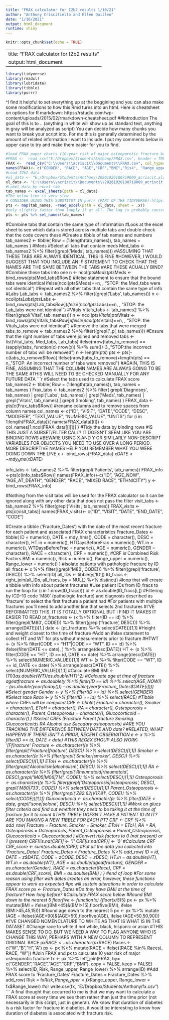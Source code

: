 ---
title: "FRAX calculator for I2b2 results 1/10/21"
author: "Anthony Criscitiello and Ellen Quillen"
date: "1/10/2021"
output: html_document
runtime: shiny
---

```{r setup, include=FALSE}
knitr::opts_chunk$set(echo = TRUE)
```

---
title: "FRAX calculator for I2b2 results"
output: html_document
---
```{r setup}
library(tidyverse)
library(readxl)
library(lubridate)
library(tibble)
library(purrr)
```
^I find it helpful to set everything up at the beggining and you can also make some modifications to how this Rmd turns into an html. Here is cheatsheet on options for R markdown: https://rstudio.com/wp-content/uploads/2015/02/rmarkdown-cheatsheet.pdf
##Introduction
The goal of this is to .. (anything in white will show up as standard text, anything in gray will be analyzed as script)
You can decide how many chunks you want to break your script into. For me this is generally determined by the amount of related information I want to include.
I put my comments below in upper case to try and make them easier for you to find.
```{r calc_frax}
#load FRAX paper charts (10-year risk of major osteoporotic fracture based on BMI)
#FRAX <-  read_csv("E:/Dropbox/Students/Anthony/FRAX.csv", header = TRUE, stringsAsFactors = FALSE)
FRAX <-  read_csv("C:\\Users\\acriscit\\Documents\\FRAX.csv", col_types = "ccdddddd")
names(FRAX)<- c("GENDER", "RACE", "AGE","CRF","BMI","Risk", "Range_upper", "Range_lower")
#Load I2b2 data
#xl_data <- "E:/Dropbox/Students/Anthony/20201020180719000_acriscit.xlsx"
xl_data <- "C:\\Users\\acriscit\\Documents\\20201020180719000_acriscit.xlsx"
#Label data by excel tab
tab_names <- excel_sheets(path = xl_data)
#The below line is very slow
# CONSIDER USING THIS SUBSTITUT IN purrr (PART OF THE TIDYVERSE):https://jtr13.github.io/spring19/ss5593&fq2150.html
pts <- map(tab_names, ~read_excel(path = xl_data, sheet = .x))
#only slightly faster than lapply if at all. The lag is probably caused by the read_excel function
pts <- pts %>% set_names(tab_names)
```
#Combine tabs that contain the same type of information
  #Look at the excel sheet to see which data is stored across     multiple tabs and double check that the code covers these
  #Create a tibble of tab names and numbers
tab_names2 <- tibble(
Row = (1:length(tab_names)),
tab_names = tab_names
)
  #Meds
#Select all tabs that contain meds
Med_tabs <- tab_names2 %>% filter((grepl('Meds', tab_names)))
#ASSUMING THAT THESE TABS ARE ALWAYS IDENTICAL, THIS IS FINE
#HOWEVER, I WOULD SUGGEST THAT YOU INCLUDE AN IF STATEMENT TO CHECK THAT THE NAMES ARE THE SAME BETWEEN THE TABS
#ARE THESE ACUALLY BIND?
#Combine these tabs into one
n <- ncol(pts$Meds)
pts$Meds <- bind_rows(pts[Med_tabs$Row])
#ifelse statement to ensure that the bound tabs were identical
ifelse(ncol(pts$Meds)==n, , "STOP: the Med_tabs were not identical")
#Repeat with all other tabs that contain the same type of info
  #Labs
Lab_tabs <- tab_names2 %>% filter((grepl('Labs', tab_names)))
n <- ncol(pts$Labs)
pts$Labs <- bind_rows(pts[Lab_tabs$Row])
ifelse(ncol(pts$Labs)==n, , "STOP: the Lab_tabs were not identical")
  #Vitals
Vitals_tabs <- tab_names2 %>% filter((grepl('Vital', tab_names)))
n <- ncol(pts$Vitals)
pts$Vitals <- bind_rows(pts[Vitals_tabs$Row])
ifelse(ncol(pts$Vitals)==n, , "STOP: the Vitals_tabs were not identical")
#Remove the tabs that were merged
tabs_to_remove <- tab_names2 %>% filter((grepl('_p', tab_names)))
#Ensure that the right number of tabs were joined and removed
tabs <- list(Vital_tabs, Med_tabs, Lab_tabs)
ifelse(nrow(tabs_to_remove) == (sapply(tabs, function(x) nrow(x)) %>% sum())-3,,"STOP:the incorrect number of tabs will be removed")
n <- length(pts)
pts <- pts[-c(tabs_to_remove$Row)]
ifelse(nrow(tabs_to_remove)+length(pts) == n,,"STOP: An incorrect number of tabs were removed")
#AGAIN, THIS IS FINE, ASSUMING THAT THE COLUMN NAMES ARE ALWAYS GOING TO BE THE SAME
#THIS WILL NEED TO BE CHECKED MANUALLY FOR ANY FUTURE DATA
```{r calc_Frax_cont}
#Select the tabs used to calculate FRAX score
tab_names2 <- tibble(
Row = (1:length(tab_names)),
tab_names = tab_names
)
Frax_tabs <- tab_names2 %>% 
  filter(
  grepl('Diagnoses', tab_names) | 
  grepl('Labs', tab_names) | 
  grepl('Meds', tab_names) | 
  grepl('Vitals', tab_names) | 
  grepl('Smoking', tab_names)
  )
FRAX_data <- pts[c(Frax_tabs$Row)]
#rename columns and to remove spaces from column names
col_names <- c("ID", "VISIT", "DATE","CODE", "DESC", "MODIFIER", "TEXT_VALUE", "NUMERIC_VALUE", "UNITS")
for (i in 1:length(FRAX_data)){
  names(FRAX_data[[i]]) <- col_names[1:ncol(FRAX_data[[i]])]
}
#Tidy the data by binding rows
#IS THIS JUST A SUBSET/FILTER CALL? IT DOESN'T SEEM LIKE YOU ARE BINDING ROWS
#BEWARE USING X AND Y OR SIMILARLY NON-DESCRIPT VARIABLES FOR OBJECTS YOU NEED TO USE OVER A LONG PERIOD. MORE DESCRIPTIVE NAMES HELP YOU REMEMBER WHAT YOU WERE DOING DOWN THE LINE
x <- bind_rows(FRAX_data)
x$DATE <- mdy_hms(x$DATE)

info_tabs <- tab_names2 %>% filter(grepl('Patients', tab_names))
FRAX_info <-pts[c(info_tabs$Row)]
names(FRAX_info)<-c("ID", "AGE_NOW", "AGE_AT_DEATH", "GENDER", "RACE", "MIXED RACE", "ETHNICITY")
y <- bind_rows(FRAX_info)

#Nothing from the visit tabs will be used for the FRAX calculator so it can be ignored along with any other data that does not pass the filter
visit_tabs <- tab_names2 %>% filter(grepl('Visits', tab_names))
FRAX_visits <- pts[c(visit_tabs)]
names(FRAX_visits)<- c("ID", "VISIT", "DATE", "END_DATE", "CODE")

#Create a tibble ('Fracture_Dates') with the date of the most recent fracture for each patient and associated FRAX characteristics
Fracture_Dates <- tibble(
ID = numeric(),
DATE = mdy_hms(),
CODE = character(),
DESC = character(),
HT.in = numeric(), 
HTDaysBeforeFrac = numeric(), 
WT.in = numeric(), 
WTDaysBeforeFrac = numeric(), 
AGE = numeric(), 
GENDER = character(), 
RACE = character(), 
CRF = numeric(),
#CRF is Combined Risk Factors
BMI = numeric(),
Risk = numeric(),
Range_upper = numeric(),
Range_lower = numeric()
)
#Isolate patients with pathologic fracture by ID
all_fracs <- x %>% filter((grepl('M80', CODE))) %>% filter((grepl('fracture', DESC))) %>% select(ID)
all_IDs <- tibble(y['ID'])
ID_fracs <- right_join(all_IDs, all_fracs, by = NULL) %>% distinct()
#loop that will create a tibble with info about patient fractures
  #Use patient IDs from ID_fracs to run the loop
for (i in 1:nrow(ID_fracs)){
  id <- as.double(ID_fracs[i,])
#Filtering by ICD-10 code 'M80' (pathologic fracture) and diagnosis described as 'fracture' to select the first fracture a patient had
#For patients with multiple fractures you'll need to add another line that selects 2nd fractures
#I'VE REFORMATTED THIS. IT IS TOTALLY OPTIONAL BUT I FIND IT MAKES IT EASIER TO READ
pt_fractures <- (x %>% 
        filter(ID == id) %>% 
        filter((grepl('M80', CODE))) %>% 
        filter((grepl('fracture', DESC))) %>% 
        arrange(DATE))[1,]
date <- (pt_fractures %>% select(DATE))[1,1]
#Height and weight closest to the time of fracture
#Add an ifelse statement to collect HT and WT for pts without measurements prior to fracture
#HTWT <- (x %>% filter(CODE == "HT"|CODE == "WT", ID == id) %>% ifelse(filter(DATE <= date), ) %>% arrange(desc(DATE))
HT <- (x %>% filter(CODE == "HT", ID == id, DATE <= date) %>% arrange(desc(DATE)) %>% select(NUMERIC_VALUE))[1,1]
WT <- (x %>% filter(CODE == "WT", ID == id, DATE <= date) %>% arrange(desc(DATE)) %>% select(NUMERIC_VALUE))[1,1]
#Calculate BMI
BMI <- (703*as.double(WT)/as.double(HT)^2)
#Calcuate age at time of fracture
ageatfracture <- as.double(y %>% filter(ID == id) %>% select(AGE_NOW)) - (as.double(year(today())) - as.double(year(Fracture_Dates$DATE[i])))
#Select gender
Gender <- y %>% filter(ID == id) %>% select(GENDER)
#Select race
Race <- y %>% filter(ID == id) %>% select(RACE)
#Tibble where CRFs will be compiled
CRF <- tibble(
  Fracture = character(),
  Smoker = character(),
  EToH = character(),
  RA = character(),
  Osteoporosis = character(),
  Parent_Osteoporosis = character(),
  Glucocorticoid = character()
)
#Select CRFs (Fracture  Parent fracture Smoking Glucocorticoids RA  Alcohol use Secodary osteoporosis)
#ARE YOU TRACKING THE DIFFERENCE BETWEEN DATE AND date?
#RELATED, WHAT HAPPENS IF THERE ISN'T A PRIOR, RECENT OBSERVATION
e <- x %>% filter(ID == id, DATE < date)
#THIS REGEX SHOUP ALSO WORK: '[Ff]racture'
Fracture <- as.character((e %>% filter(grepl('Fracture|fracture', DESC)) %>% select(DESC))[1,1])
Smoker <- as.character((e %>% filter(grepl('Smoker|smoker', DESC)) %>% select(DESC))[1,1])
EToH <- as.character((e %>% filter(grepl('Alcoholism|alcoholism', DESC)) %>% select(DESC))[1,1])
RA <- as.character((e %>% filter(grepl('Rheumatoid|rheumatoid', DESC),grepl('M05|M06|714', CODE)) %>% select(DESC))[1,1])
Osteoporosis <- as.character((e %>% filter(grepl('Osteoporosis|osteoporosis', DESC), grepl('M80|733', CODE)) %>% select(DESC))[1,1])
Parent_Osteoporosis <- as.character((e %>% filter(grepl('Z82.62|V17.81', CODE)) %>% select(CODE))[1,1])
Glucocorticoid <- as.character((e %>% filter(DATE < date, grepl('sone|solone', DESC)) %>% select(DESC))[1,1])
#Work on glucs filter criteria and find out whether they need to be taking it at the time of fracture for it to count
#THIS TIBBLE DOESN'T HAVE A PATIENT ID IN IT? ARE YOU MAKING A NEW TIBBLE FOR EACH PT? 
CRF <- CRF %>% add_row(
Fracture = Fracture,
Smoker = Smoker,
EToH = EToH,
RA = RA,
Osteoporosis = Osteoporosis,
Parent_Osteoporosis = Parent_Osteoporosis,
Glucocorticoid = Glucocorticoid
)
#Convert risk factors to 0 (not present) or 1 (present)
CRF[!is.na(CRF)] <- '1'
CRF[is.na(CRF)] <- '0'
#Calculate CRF
CRF_score <- sum(as.double(CRF))
#Put all the data you collected into 'Fracture_Dates'
Fracture_Dates = Fracture_Dates %>% add_row(
ID = id,
DATE = z$DATE,
CODE = z$CODE,
DESC = z$DESC,
HT.in = as.double(HT), 
WT.in = as.double(WT), 
AGE = as.double(ageatfracture), 
GENDER = as.character(Gender), 
RACE = as.character(Race), 
CRF = as.double(CRF_score),
BMI = as.double(BMI)
)
}
#end of loop
#For some reason using filter with dates creates an error, however, these functions appear to work as expected
#px will sustain alterations in order to calculate FRAX score
px <- Fracture_Dates
#Do they have DMII at the time of fracture? How long before?
#Calculate FRAX score below
#Round BMI down to the nearest 5
floorfive <- function(x) {floor(x/5)*5}
px <- px %>% mutate(BMI = ifelse((BMI<45)&(BMI>15),floorfive(BMI), ifelse (BMI>45,45,15)))
#Round age down to the nearest 5
px <- px %>% mutate (AGE = ifelse((AGE<90)&(AGE>50),floorfive(AGE), ifelse (AGE<50,50,90)))
#I'VE CHANGED NOMENCLATURE TO WHITE AS THAT IS WHAT IS IN THE DATASET
#Change race to white if not white, black, hispanic or asian
#THIS MAKES SENSE TO DO, BUT WE NEED A WAY TO FLAG ANYONE WHO IS CHANGE THIS WAY, PERHAPS WITH A NEW  COLUMN TO REPRESENT ORIGINAL RACE
px$RACE <- as.character(px$RACE)
Races <- c("W","B","H","A")
px <- px %>% mutate(RACE = ifelse((RACE %in% Races), RACE, "W"))
#Join FRAX and px to calculate 10 year risk of major osteoporotic fracture
fx <- px %>% left_join(FRAX, by= c("GENDER","RACE","AGE","CRF","BMI"), copy = FALSE, keep = FALSE) %>% select(ID, Risk, Range_upper, Range_lower) %>% arrange(ID)
#Add FRAX score to 'Fracture_Dates'
Fracture_Dates = Fracture_Dates %>% add_row(
Risk = fx$Risk,
Range_upper = fx$Range_upper,
Range_lower = fx$Range_lower)
#or
write.csv(fx, "E:/Dropbox/Students/Anthony/fx.csv")
```
A final thought that occurred to me is that we may want to calculate a FRAX score at every time we see them rather than just the time prior (not necessarily in this script, just in general). We know that duration of diabetes is a risk factor for fracture in diabetics, it would be interesting to know how duration of diabetes is associated with fracture risk. 



